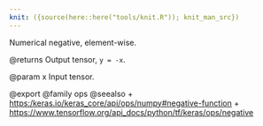 ```yaml
---
knit: ({source(here::here("tools/knit.R")); knit_man_src})
---
```

Numerical negative, element-wise.

@returns
    Output tensor, `y = -x`.

@param x Input tensor.

@export
@family ops
@seealso
+ <https:/keras.io/keras_core/api/ops/numpy#negative-function>
+ <https://www.tensorflow.org/api_docs/python/tf/keras/ops/negative>
